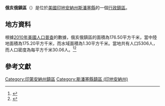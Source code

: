 {{noteTA
|G1=USState
|G2=地名
|G3=Unit
}}
{{Infobox settlement
|official_name            = 俄亥俄鎮區
|native_name = Ohio Township
|settlement_type          = [[行政鎮區|行政鎮區]]
|image_skyline            = Luce Township hall and fire station.jpg
|imagesize                = 250px
|image_map                = Map highlighting Ohio Township, Spencer County, Indiana.svg
|mapsize                  = 250px
|pushpin_map  =USA Indiana
|pushpin_label = 俄亥俄鎮區
|pushpin_label_position   = top
|pushpin_map_caption      = 俄亥俄鎮區在印地安納州的位置
|subdivision_type         = [[世界政區索引|國家]]
|subdivision_type1        = [[美国州份|州份]]
|subdivision_type2        = [[印地安納州行政区划|縣]]
|subdivision_name         = [[美国|美国]]
|subdivision_name1        = [[印地安納州|印地安納州]]
|subdivision_name2        = [[斯潘塞縣_(印地安納州)|斯潘塞縣]]
|elevation_ft             = 423
|elevation_m              = 129
|timezone                 = [[北美东部時區|北美东部時區]]
|area_total_km2           = 176.50
|area_land_km2            = 175.20
|area_water_km2           = 1.30
|area_total_sq_mi         = 
|area_land_sq_mi          = 
|area_water_sq_mi         = 
|population_as_of         = [[2010年美國人口普查|2010]]
|population_footnotes     = 
|population_total         = 5306
|population_density_km2   = auto
|population_density_sq_mi = auto
|utc_offset               = -5
|coordinates              = {{coord|37|53|00|N|87|03|53|W|type:city_region:US-AL_source:GNS-enwiki|display=inline,title}}
| coor_pinpoint           = 
| coordinates_footnotes   = 
|timezone_DST             = EDT
|utc_offset_DST           = -4
|postal_code_type         = [[美國郵區編號|郵區編號]]
|postal_code              = 
|area_code                = {{link-en|电话区号812|Area code 812|812}}
|blank_name = [[地名信息系统|GNIS ID]]
|blank_info = 453684
}}
'''俄亥俄鎮區'''（{{lang-en|Ohio Township}}）是位於[[美國|美國]][[印地安納州|印地安納州]][[斯潘塞縣_(印地安納州)|斯潘塞縣]]的一個[[行政鎮區|行政鎮區]]。

== 地方資料 ==
根據[[2010年美國人口普查|2010年美國人口普查]]的數據，俄亥俄鎮區的面積為176.50平方千米，當中陸地面積為175.20平方千米，而水域面積為1.30平方千米。當地共有人口5306人，而人口密度為每平方千米30.06人。<ref name="GR8">{{cite web|url=http://factfinder2.census.gov|publisher=[[美国人口调查局|美国人口调查局]]|accessdate=2011-05-14|title=American FactFinder|archive-date=2013-09-11|archive-url=https://web.archive.org/web/20130911234518/http://factfinder2.census.gov/|dead-url=no}}</ref><ref>{{cite web|url=https://www.citypopulation.de/en/usa/indiana/admin/|title=USA: Indiana (Counties and Townships) - City Population|access-date=2020-08-19|archive-date=2020-04-22|archive-url=https://web.archive.org/web/20200422090607/https://www.citypopulation.de/en/usa/indiana/admin/|dead-url=no}}</ref>

== 參考文獻 ==
{{reflist}}

{{斯潘塞縣 (印地安納州)}}

{{DEFAULTSORT:Ohio Township}}
[[Category:印第安納州鎮區|Category:印第安納州鎮區]]
[[Category:斯潘塞縣鎮區_(印地安納州)|Category:斯潘塞縣鎮區 (印地安納州)]]

{{Indiana-geo-stub}}
